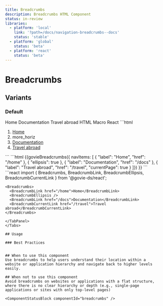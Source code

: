 ```yaml
---
title: Breadcrumbs
description: Breadcrumbs HTML Component
status: in-review
libraries:
  - platform: 'local'
    link: '?path=/docs/navigation-breadcrumbs--docs'
    status: 'stable'
  - platform: 'global'
    status: 'beta'
  - platform: 'react'
    status: 'beta'
---
```


# Breadcrumbs

## Variants

### Default

<ComponentContainer>
  <Breadcrumbs>
    <BreadcrumbLink href="/home">Home</BreadcrumbLink>
    <BreadcrumbEllipsis />
    <BreadcrumbLink href="/docs">Documentation</BreadcrumbLink>
    <BreadcrumbCurrentLink href="/travel">Travel abroad</BreadcrumbCurrentLink>
  </Breadcrumbs>
</ComponentContainer>

<Tabs id="tab1">
  <TabList>
    <TabItem value="tab11" checked>HTML</TabItem>
    <TabItem value="tab12">Macro</TabItem>
    <TabItem value="tab13">React</TabItem>
  </TabList>
  <TabPanel value="tab11">
  ```html
   <nav aria-label="Breadcrumbs" class="gi-breadcrumbs">
      <ol role="list">
        <li role="listitem">
          <a href="/home" class="gi-link gi-link-inherit" aria-label="Home page">Home</a>
        </li>
            <li role="listitem">
              <div aria-hidden="true">
                  <span class="material-symbols-outlined gi-gray-700">more_horiz</span>
              </div>
            </li>
        <li role="listitem">
          <a href="/docs" class="gi-link gi-link-inherit" aria-label="Documentation page">Documentation</a>
        </li>
        <li role="listitem">
          <a href="/travel" class="gi-link gi-link-inherit" aria-label="Travel page" aria-current="page">Travel abroad</a>
        </li>
      </ol>
    </nav>
  ```
  </TabPanel>
  <TabPanel value="tab12">
    ```html
      {{govieBreadcrumbs({
        navItems: [
          { "label": "Home", "href": "/home" },
          { "ellipsis": true },
          { "label": "Documentation", "href": "/docs" },
          { "label": "Travel abroad", "href": "/travel", "currentPage": true }
        ]})
      }}
    ```
    </TabPanel>
  <TabPanel value="tab13">
  ```react
    import { Breadcrumbs, BreadcrumbLink, BreadcrumbEllipsis, BreadcrumbCurrentLink } from '@govie-ds/react';

    <Breadcrumbs>
      <BreadcrumbLink href="/home">Home</BreadcrumbLink>
      <BreadcrumbEllipsis />
      <BreadcrumbLink href="/docs">Documentation</BreadcrumbLink>
      <BreadcrumbCurrentLink href="/travel">Travel abroad</BreadcrumbCurrentLink>
    </Breadcrumbs>

```
</TabPanel>
</Tabs>

## Usage

### Best Practices


## When to use this component
Use breadcrumbs to help users understand their location within a website or application hierarchy and navigate back to higher levels easily.

## When not to use this component
Avoid breadcrumbs on websites or applications with a flat structure, where there is no clear hierarchy or depth (e.g., single-page applications or sites with only top-level pages)

<ComponentStatusBlock componentId="breadcrumbs" />
